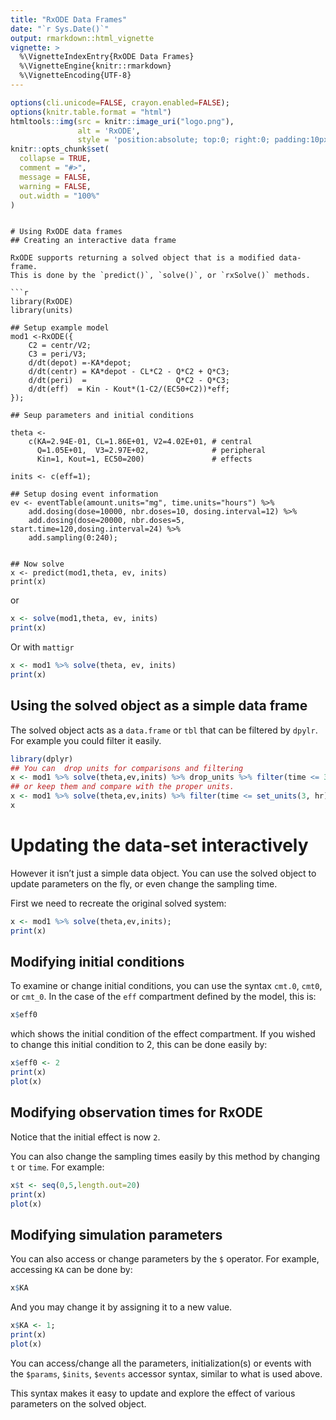 ```yaml
---
title: "RxODE Data Frames"
date: "`r Sys.Date()`"
output: rmarkdown::html_vignette
vignette: >
  %\VignetteIndexEntry{RxODE Data Frames}
  %\VignetteEngine{knitr::rmarkdown}
  %\VignetteEncoding{UTF-8}
---
```

```r
options(cli.unicode=FALSE, crayon.enabled=FALSE);
options(knitr.table.format = "html")
htmltools::img(src = knitr::image_uri("logo.png"), 
               alt = 'RxODE', 
               style = 'position:absolute; top:0; right:0; padding:10px; border: 0;')
knitr::opts_chunk$set(
  collapse = TRUE,
  comment = "#>",
  message = FALSE,
  warning = FALSE,
  out.width = "100%"
)
```

```

# Using RxODE data frames
## Creating an interactive data frame

RxODE supports returning a solved object that is a modified data-frame.
This is done by the `predict()`, `solve()`, or `rxSolve()` methods.

```r

library(RxODE)
library(units)

## Setup example model
mod1 <-RxODE({
    C2 = centr/V2;
    C3 = peri/V3;
    d/dt(depot) =-KA*depot;
    d/dt(centr) = KA*depot - CL*C2 - Q*C2 + Q*C3;
    d/dt(peri)  =                    Q*C2 - Q*C3;
    d/dt(eff)  = Kin - Kout*(1-C2/(EC50+C2))*eff;
});

## Seup parameters and initial conditions

theta <- 
    c(KA=2.94E-01, CL=1.86E+01, V2=4.02E+01, # central 
      Q=1.05E+01,  V3=2.97E+02,              # peripheral
      Kin=1, Kout=1, EC50=200)               # effects

inits <- c(eff=1);

## Setup dosing event information
ev <- eventTable(amount.units="mg", time.units="hours") %>%
    add.dosing(dose=10000, nbr.doses=10, dosing.interval=12) %>%
    add.dosing(dose=20000, nbr.doses=5, start.time=120,dosing.interval=24) %>%
    add.sampling(0:240);


## Now solve
x <- predict(mod1,theta, ev, inits)
print(x)
```
or

```r
x <- solve(mod1,theta, ev, inits)
print(x)
```

Or with `mattigr`

```r
x <- mod1 %>% solve(theta, ev, inits)
print(x)
```

## Using the solved object as a simple data frame
The solved object acts as a `data.frame` or `tbl` that can be filtered
by `dpylr`.  For example you could filter it easily.

```r
library(dplyr)
## You can  drop units for comparisons and filtering
x <- mod1 %>% solve(theta,ev,inits) %>% drop_units %>% filter(time <= 3) %>% as.tbl
## or keep them and compare with the proper units.
x <- mod1 %>% solve(theta,ev,inits) %>% filter(time <= set_units(3, hr)) %>% as.tbl
x
```

# Updating the data-set interactively 
However it isn't just a simple data object.  You can use the solved
object to update parameters on the fly, or even change the sampling
time.


First we need to recreate the original solved system:

```r
x <- mod1 %>% solve(theta,ev,inits);
print(x)
```
## Modifying initial conditions

To examine or change initial conditions, you can use the syntax
`cmt.0`, `cmt0`, or `cmt_0`. In the case of the `eff` compartment
defined by the model, this is:

```r
x$eff0
```

which shows the initial condition of the effect compartment.  If you
wished to change this initial condition to 2, this can be done easily
by:

```r
x$eff0 <- 2
print(x)
plot(x)
```

## Modifying observation times for RxODE
Notice that the initial effect is now `2`.

You can also change the sampling times easily by this method by
changing `t` or `time`.  For example:

```r
x$t <- seq(0,5,length.out=20)
print(x)
plot(x)
```

## Modifying simulation parameters
You can also access or change parameters by the `$` operator.  For
example, accessing `KA` can be done by:

```r
x$KA
```

And you may change it by assigning it to a new value.

```r
x$KA <- 1;
print(x)
plot(x)
```


You can access/change all the parameters, initialization(s) or events with
the `$params`, `$inits`, `$events` accessor syntax, similar to what is
used above.

This syntax makes it easy to update and explore the effect of various
parameters on the solved object.
